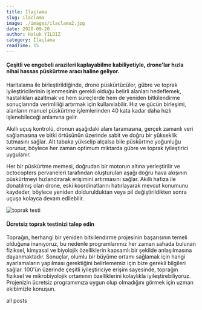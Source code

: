 ```yaml
---
title: İlaçlama
slug: ilaclama
image: ./images/ilaclama2.jpg
date: 2020-09-20
author: Haluk YILDIZ
category: İlaçlama
readTime: 15
---
```



<h4>
  Çeşitli ve engebeli arazileri kaplayabilme kabiliyetiyle, drone'lar hızla
  nihai hassas püskürtme aracı haline geliyor.
</h4>

Haritalama ile birleştirildiğinde, drone püskürtücüler, gübre ve toprak iyileştiricilerinin işlenmesinin gerekli olduğu belirli alanları hedeflemek, hastalıkları azaltmak ve hem süreçlerde hem de yeniden bitkilendirme sonuçlarında verimliliği artırmak için kullanılabilir. Hız ve gücün birleşimi, alanların manuel püskürtme işlemlerinden 40 kata kadar daha hızlı işlenebileceği anlamına gelir.

Akıllı uçuş kontrolü, dronun aşağıdaki alanı taramasına, gerçek zamanlı veri sağlamasına ve bitki örtüsünün üzerinde sabit ve doğru bir yükseklik tutmasını sağlar. Alt tabaka yükselip alçalsa bile püskürtme yoğunluğu korunur, böylece her zaman optimum miktarda gübre ve toprak iyileştirici uygulanır.

Her bir püskürtme memesi, doğrudan bir motorun altına yerleştirilir ve octocopters pervaneleri tarafından oluşturulan aşağı doğru hava akışının püskürtmeyi hızlandırarak erişimini artırmasını sağlar. Akıllı hafıza ile donatılmış olan drone, eski koordinatlarını hatırlayarak mevcut konumunu kaydeder, böylece yeniden doldurulduktan veya pil değiştirildikten sonra uçuşa kolayca devam edilebilir.

![toprak testi](./images/ilaclama1.png)

<h4>Ücretsiz toprak testinizi talep edin</h4>

Toprağın, herhangi bir yeniden bitkilendirme projesinin başarısının temeli olduğuna inanıyoruz, bu nedenle programlarımız her zaman sahada bulunan fiziksel, kimyasal ve biyolojik özelliklerin kapsamlı bir şekilde anlaşılmasına dayanmaktadır. Sonuçlar, olumlu bir büyüme ortamı sağlamak için hangi ayarlamaların yapılması gerektiğini belirlememiz için bize gerekli bilgileri sağlar. 100'ün üzerinde çeşitli iyileştiriciye erişim sayesinde, toprağın fiziksel ve mikrobiyolojik ortamının özelliklerini kolaylıkla iyileştirebiliyoruz. Projenizin ücretsiz programımıza uygun olup olmadığını görmek için uzman ekibimizle konuşun.

<Link to="/posts" className="btn center-btn">
  all posts
</Link>
